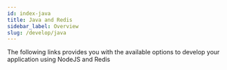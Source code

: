 ```yaml
---
id: index-java
title: Java and Redis 
sidebar_label: Overview
slug: /develop/java
---
```





The following links provides you with the available options to develop your application using NodeJS and Redis

<div class="row">

 <div class="col">
     <RedisCard
        title="Getting Started"
        description="Java and Redis"
        page="/develop/java/getting-started"
        />
</div>

  <div class="col">
     <RedisCard
        title="Spring Boot and Redis"
        description="Data-Driven Applications with Spring Boot and Redis"
        page="/develop/java/spring"
        />
  </div>
</div>

